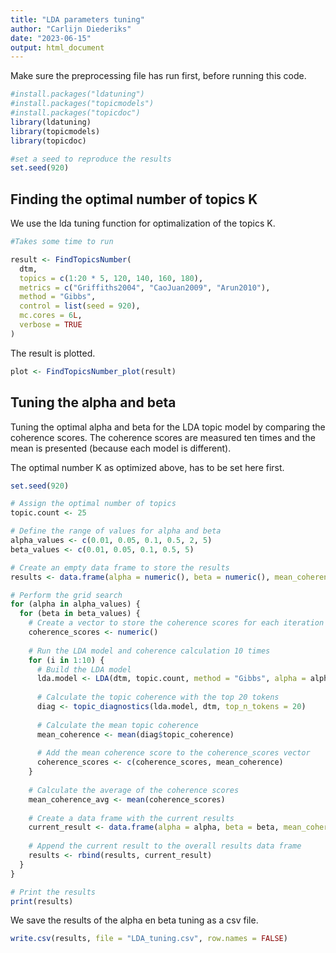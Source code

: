 ---
title: "LDA parameters tuning"
author: "Carlijn Diederiks"
date: "2023-06-15"
output: html_document
---

Make sure the preprocessing file has run first, before running this code. 

```{r}
#install.packages("ldatuning")
#install.packages("topicmodels")
#install.packages("topicdoc")
library(ldatuning)
library(topicmodels)
library(topicdoc)

#set a seed to reproduce the results
set.seed(920)
```

## Finding the optimal number of topics K 

We use the lda tuning function for optimalization of the topics K.

```{r}
#Takes some time to run

result <- FindTopicsNumber(
  dtm,
  topics = c(1:20 * 5, 120, 140, 160, 180),
  metrics = c("Griffiths2004", "CaoJuan2009", "Arun2010"),
  method = "Gibbs",
  control = list(seed = 920),
  mc.cores = 6L,
  verbose = TRUE
)
```

The result is plotted.

```{r}
plot <- FindTopicsNumber_plot(result)
```

## Tuning the alpha and beta 

Tuning the optimal alpha and beta for the LDA topic model by comparing the coherence scores. The coherence scores are measured ten times and the mean is presented (because each model is different). 

The optimal number K as optimized above, has to be set here first. 

```{r}
set.seed(920)

# Assign the optimal number of topics
topic.count <- 25

# Define the range of values for alpha and beta
alpha_values <- c(0.01, 0.05, 0.1, 0.5, 2, 5)
beta_values <- c(0.01, 0.05, 0.1, 0.5, 5)

# Create an empty data frame to store the results
results <- data.frame(alpha = numeric(), beta = numeric(), mean_coherence = numeric())

# Perform the grid search
for (alpha in alpha_values) {
  for (beta in beta_values) {
    # Create a vector to store the coherence scores for each iteration
    coherence_scores <- numeric()
    
    # Run the LDA model and coherence calculation 10 times
    for (i in 1:10) {
      # Build the LDA model
      lda.model <- LDA(dtm, topic.count, method = "Gibbs", alpha = alpha, eta = beta)
      
      # Calculate the topic coherence with the top 20 tokens
      diag <- topic_diagnostics(lda.model, dtm, top_n_tokens = 20)
      
      # Calculate the mean topic coherence
      mean_coherence <- mean(diag$topic_coherence)
      
      # Add the mean coherence score to the coherence_scores vector
      coherence_scores <- c(coherence_scores, mean_coherence)
    }
    
    # Calculate the average of the coherence scores
    mean_coherence_avg <- mean(coherence_scores)
    
    # Create a data frame with the current results
    current_result <- data.frame(alpha = alpha, beta = beta, mean_coherence = mean_coherence_avg)
    
    # Append the current result to the overall results data frame
    results <- rbind(results, current_result)
  }
}

# Print the results
print(results)

```

We save the results of the alpha en beta tuning as a csv file. 

```{r}
write.csv(results, file = "LDA_tuning.csv", row.names = FALSE)
```

